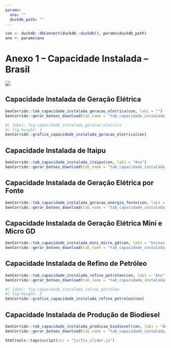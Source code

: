 ```yaml
---
params:
  ano: ""
  duckdb_path: ""
---
```


```r
con <- duckdb::dbConnect(duckdb::duckdb(), params$duckdb_path)
ano <- params$ano
```

# Anexo 1 – Capacidade Instalada – Brasil {-}

![](../img/capas/imagem_cap_anexo.png)

## Capacidade Instalada de Geração Elétrica

```r
benCorrido::tab_capacidade_instalada_geracao_eletrica(con, lab1 = "")
benCorrido::gerar_botoes_download(tab_name = "tab_capacidade_instalada_geracao_eletrica")
```

```r
#| label: fig-capacidade_instalada_geracao_eletrica
#| fig-height: 3
benCorrido::grafico_capacidade_instalada_geracao_eletrica(con)
```

## Capacidade Instalada de Itaipu

```r
benCorrido::tab_capacidade_instalada_itaipu(con, lab1 = "Ano")
benCorrido::gerar_botoes_download(tab_name = "tab_capacidade_instalada_itaipu", matriz = FALSE, position = "start")
```


## Capacidade Instalada de Geração Elétrica por Fonte

```r
benCorrido::tab_capacidade_instalada_geracao_energia_fonte(con, lab1 = "Usinas em Operação")
benCorrido::gerar_botoes_download(tab_name = "tab_capacidade_instalada_geracao_energia_fonte")
```


## Capacidade Instalada de Geração Elétrica Mini e Micro GD

```r
benCorrido::tab_capacidade_instalada_mini_micro_gd(con, lab1 = "Usinas em Operação")
benCorrido::gerar_botoes_download(tab_name = "tab_capacidade_instalada_mini_micro_gd")
```

## Capacidade Instalada de Refino de Petróleo

```r
benCorrido::tab_capacidade_instalada_refino_petroleo(con, lab1 = "Ano", lab2 = "m³/dia")
benCorrido::gerar_botoes_download(tab_name = "tab_capacidade_instalada_refino_petroleo", matriz = FALSE, position = "start")
```

```r
#| label: fig-capacidade_instalada_refino_petroleo
#| fig-height: 3
benCorrido::grafico_capacidade_instalada_refino_petroleo(con)
```

## Capacidade Instalada de Produção de Biodiesel

```r
benCorrido::tab_capacidade_instalada_producao_biodiesel(con, lab1 = "Ano", lab2 = "b/dia")
benCorrido::gerar_botoes_download(tab_name = "tab_capacidade_instalada_producao_biodiesel", matriz = FALSE, position = "start")
```




```r
htmltools::tags$script(src = "js/fix_slider.js")
```
